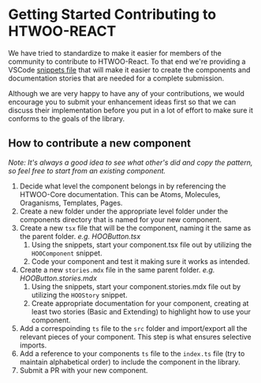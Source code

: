 
<Meta title="Contributing/Getting Started" />

# Getting Started Contributing to HTWOO-REACT

We have tried to standardize to make it easier for members of the community to contribute to HTWOO-React. 
To that end we're providing a VSCode [snippets file](https://github.com/n8design/htwoo/blob/main/HTWOO-Snippets.code-snippets) that will make it easier to create the components and documentation stories that are needed for a complete submission. 

Although we are very happy to have any of your contributions, we would encourage you to submit your enhancement ideas first so that we can discuss their implementation before you put in a lot of effort to make sure it conforms to the goals of the library.

## How to contribute a new component 

_Note: It's always a good idea to see what other's did and copy the pattern, so feel free to start from an existing component._

1. Decide what level the component belongs in by referencing the HTWOO-Core documentation. This can be Atoms, Molecules, Oraganisms, Templates, Pages.
1. Create a new folder under the appropriate level folder under the components directory that is named for your new component.
1. Create a new `tsx` file that will be the component, naming it the same as the parent folder. _e.g. HOOButton.tsx_
    1. Using the snippets, start your component.tsx file out by utilizing the `HOOComponent` snippet. 
    1. Code your component and test it making sure it works as intended.
1. Create a new `stories.mdx` file in the same parent folder. _e.g. HOOButton.stories.mdx_
    1. Using the snippets, start your component.stories.mdx file out by utilizing the `HOOStory` snippet. 
    1. Create appropriate documentation for your component, creating at least two stories (Basic and Extending) to highlight how to use your component.
1. Add a correspoinding `ts` file to the `src` folder and import/export all the relevant pieces of your component. This step is what ensures selective imports.
1. Add a reference to your components `ts` file to the `index.ts` file (try to maintain alphabetical order) to include the component in the library.
1. Submit a PR with your new component.